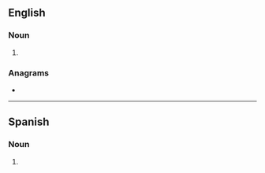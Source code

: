 {{also|senoras|Señoras}}
==English==

===Noun===
{{head|en|noun plural form}}

# {{plural of|señora|lang=en}}

===Anagrams===
* {{anagrams|en|Reasons|reasons}}

----

==Spanish==

===Noun===
{{head|es|noun form|g=f-p}}

# {{plural of|señora|lang=es}}